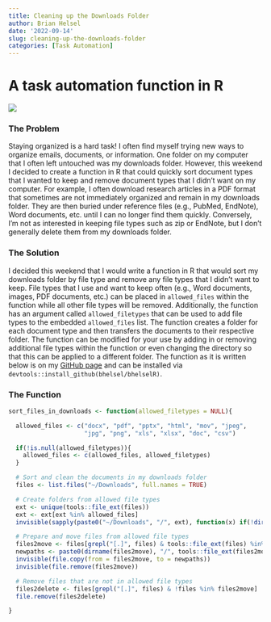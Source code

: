 ```yaml
---
title: Cleaning up the Downloads Folder
author: Brian Helsel
date: '2022-09-14'
slug: cleaning-up-the-downloads-folder
categories: [Task Automation]
---
```


# A task automation function in R

![](thumbnail.jpg)

### The Problem

Staying organized is a hard task! I often find myself trying new ways to
organize emails, documents, or information. One folder on my computer that I
often left untouched was my downloads folder. However, this weekend I decided to
create a function in R that could quickly sort document types that I wanted to
keep and remove document types that I didn't want on my computer. For example, I
often download research articles in a PDF format that sometimes are not
immediately organized and remain in my downloads folder. They are then buried
under reference files (e.g., PubMed, EndNote), Word documents, etc. until I can
no longer find them quickly. Conversely, I'm not as interested in keeping file
types such as zip or EndNote, but I don't generally delete them from my
downloads folder.

### The Solution

I decided this weekend that I would write a function in R that would sort my
downloads folder by file type and remove any file types that I didn't want to
keep. File types that I use and want to keep often (e.g., Word documents,
images, PDF documents, etc.) can be placed in `allowed_files` within the
function while all other file types will be removed. Additionally, the function
has an argument called `allowed_filetypes` that can be used to add file types to
the embedded `allowed_files` list. The function creates a folder for each
document type and then transfers the documents to their respective folder. The
function can be modified for your use by adding in or removing additional file
types within the function or even changing the directory so that this can be
applied to a different folder. The function as it is written below is on my <a
href = "https://github.com/bhelsel/bhelselR/blob/master/R/utilities.R"> GitHub
page</a> and can be installed via `devtools::install_github(bhelsel/bhelselR)`.

### The Function

``` r
sort_files_in_downloads <- function(allowed_filetypes = NULL){

  allowed_files <- c("docx", "pdf", "pptx", "html", "mov", "jpeg",
                     "jpg", "png", "xls", "xlsx", "doc", "csv")

  if(!is.null(allowed_filetypes)){
    allowed_files <- c(allowed_files, allowed_filetypes)
  }

  # Sort and clean the documents in my downloads folder
  files <- list.files("~/Downloads", full.names = TRUE)

  # Create folders from allowed file types
  ext <- unique(tools::file_ext(files))
  ext <- ext[ext %in% allowed_files]
  invisible(sapply(paste0("~/Downloads", "/", ext), function(x) if(!dir.exists(x)) dir.create(x)))

  # Prepare and move files from allowed file types
  files2move <- files[grepl("[.]", files) & tools::file_ext(files) %in% allowed_files]
  newpaths <- paste0(dirname(files2move), "/", tools::file_ext(files2move), "/", basename(files2move))
  invisible(file.copy(from = files2move, to = newpaths))
  invisible(file.remove(files2move))

  # Remove files that are not in allowed file types
  files2delete <- files[grepl("[.]", files) & !files %in% files2move]
  file.remove(files2delete)

}
```








